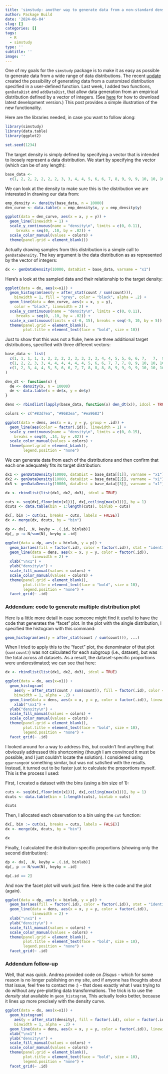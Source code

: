 ```yaml
---
title: 'simstudy: another way to generate data from a non-standard density'
author: Package Build
date: '2024-06-04'
slug: []
categories: []
tags:
  - R
  - simstudy
type: ''
subtitle: ''
image: ''
---
```


One of my goals for the `simstudy` package is to make it as easy as possible to generate data from a wide range of data distributions. The recent [update](https://www.rdatagen.net/post/2024-05-21-simstudy-customized-distributions/){target="_blank"} created the possibility of generating data from a customized distribution specified in a user-defined function. Last week, I added two functions, `genDataDist` and `addDataDist`, that allow data generation from an empirical distribution defined by a vector of integers. (See [here](https://kgoldfeld.github.io/simstudy/dev/index.html){target="_blank"} for how to download latest development version.) This post provides a simple illustration of the new functionality.

Here are the libraries needed, in case you want to follow along:

```r
library(simstudy)
library(data.table)
library(ggplot2)

set.seed(1234)
```

The target density is simply defined by specifying a vector that is intended to loosely represent a data distribution. We start by specifying the vector (which can be of any length):

```r
base_data <- 
  c(1, 2, 2, 2, 2, 2, 2, 3, 3, 4, 4, 5, 6, 6, 7, 8, 9, 9, 9, 10, 10, 10, 10, 10)
```

We can look at the density to make sure this is the distribution we are interested in drawing our data from:

```r
emp_density <- density(base_data, n = 10000)
den_curve <- data.table(x = emp_density$x, y = emp_density$y)

ggplot(data = den_curve, aes(x = x, y = y)) +
  geom_line(linewidth = 1) +
  scale_y_continuous(name = "density\n", limits = c(0, 0.11), 
     breaks = seq(0, .10, by = .02)) +
  scale_color_manual(values = colors) +
  theme(panel.grid = element_blank())
```

Actually drawing samples from this distribution is a simple call to `genDataDensity`. The key argument is the data distribution as as represented by the vector of integers:  

```r
dx <- genDataDensity(10000, dataDist = base_data, varname = "x1")
```

Here's a look at the sampled data and their relationship to the target density:

```r
ggplot(data = dx, aes(x=x1)) +
  geom_histogram(aes(y = after_stat(count / sum(count))), 
    binwidth = 1, fill = "grey", color = "black", alpha = .2) +
  geom_line(data = den_curve, aes(x = x, y = y), 
    color = "black", linewidth = 2) +
  scale_y_continuous(name = "density\n", limits = c(0, 0.11), 
     breaks = seq(0, .10, by = .02)) +
  scale_x_continuous(limits = c(-6, 15), breaks = seq(-5, 10, by = 5)) +
  theme(panel.grid = element_blank(),
        plot.title = element_text(face = "bold", size = 10))
```

Just to show that this was not a fluke, here are three additional target distributions, specified with three different vectors:

```r
base_data <- list(
  c(1, 1, 1, 1, 1, 2, 2, 2, 2, 3, 3, 3, 3, 4, 4, 5, 5, 6, 6, 7,   7,  8,  9, 10),
  c(1, 2, 2, 3, 3, 4, 4, 4, 4, 4, 4, 5, 6, 6, 7, 7, 7, 8, 9, 10, 10, 10, 10, 10),
  c(1, 2, 3, 4, 4, 5, 5, 6, 6, 7, 7, 8, 8, 8, 8, 9, 9, 9, 9, 10, 10, 10, 10, 10)
)
```

```r
den_dt <- function(x) {
  de <- density(x, n = 10000)
  de <- data.table(x = de$x, y = de$y)
} 

dens <- rbindlist(lapply(base_data, function(x) den_dt(x)), idcol = TRUE)

colors <- c("#83d7ea", "#9683ea", "#ea9683")

ggplot(data = dens, aes(x = x, y = y, group = .id)) +
  geom_line(aes(color = factor(.id)), linewidth = 1) +
  scale_y_continuous(name = "density\n", limits = c(0, 0.15), 
    breaks = seq(0, .14, by = .02)) +
  scale_color_manual(values = colors) +
  theme(panel.grid = element_blank(),
        legend.position = "none")
```

We can generate data from each of the distributions and then confirm that each one adequately fits its target distribution:

```r
dx1 <- genDataDensity(10000, dataDist = base_data[[1]], varname = "x1")
dx2 <- genDataDensity(10000, dataDist = base_data[[2]], varname = "x1")
dx3 <- genDataDensity(10000, dataDist = base_data[[3]], varname = "x1")
```

```r
dx <- rbindlist(list(dx1, dx2, dx3), idcol = TRUE)

cuts <- seq(dx[,floor(min(x1))], dx[,ceiling(max(x1))], by = 1)
dcuts <- data.table(bin = 1:length(cuts), binlab = cuts)

dx[, bin := cut(x1, breaks = cuts, labels = FALSE)]
dx <- merge(dx, dcuts, by = "bin")

dp <- dx[, .N, keyby = .(.id, binlab)]
dp[, p := N/sum(N), keyby = .id]

ggplot(data = dp, aes(x = binlab, y = p)) +
  geom_bar(aes(fill = factor(.id), color = factor(.id)), stat = "identity", alpha = .4) +
  geom_line(data = dens, aes(x = x, y = y, color = factor(.id)), 
            linewidth = 2) +
  xlab("\nx1") +
  ylab("density\n") +
  scale_fill_manual(values = colors) +
  scale_color_manual(values = colors) +
  theme(panel.grid = element_blank(),
        plot.title = element_text(face = "bold", size = 10),
        legend.position = "none") + 
  facet_grid(~ .id)  
```


### Addendum: code to generate multiple distribution plot

Here is a little more detail in case someone might find it useful to have the code that generates the "facet" plot. In the plot with the single distribution, I specified the histogram with this command:

```r
geom_histogram(aes(y = after_stat(count / sum(count))), ...)
```               

When I tried to apply this to the "facet" plot, the denominator of that plot (`sum(count)`) was not calculated for each subgroup (i.e., dataset), but was the total across all datasets. As a result, the dataset-specific proportions were underestimated; we can see that here:

```r

dx <- rbindlist(list(dx1, dx2, dx3), idcol = TRUE)

ggplot(data = dx, aes(x=x1)) +
  geom_histogram(
    aes(y = after_stat(count / sum(count)), fill = factor(.id), color = factor(.id)),
    binwidth = 1, alpha = .2) +
  geom_line(data = dens, aes(x = x, y = y, color = factor(.id)), linewidth = 2) +
    xlab("\nx1") +
  ylab("density\n") +
  scale_fill_manual(values = colors) +
  scale_color_manual(values = colors) +
  theme(panel.grid = element_blank(),
        plot.title = element_text(face = "bold", size = 10),
        legend.position = "none") + 
  facet_grid(~ .id)  
```

I looked around for a way to address this, but couldn't find anything that obviously addressed this shortcoming (though I am convinced it must be possible, and I just couldn't locate the solution). I considered using `ggarrange`or something similar, but was not satisfied with the results. Instead, it turned out to be faster just to calculate the proportions myself. This is the process I used:

First, I created a dataset with the bins (using a bin size of 1):

```r
cuts <- seq(dx[,floor(min(x1))], dx[,ceiling(max(x1))], by = 1)
dcuts <- data.table(bin = 1:length(cuts), binlab = cuts)

dcuts
```

Then, I allocated each observation to a bin using the `cut` function:

```r
dx[, bin := cut(x1, breaks = cuts, labels = FALSE)]
dx <- merge(dx, dcuts, by = "bin")

dx
```

Finally, I calculated the distribution-specific proportions (showing only the second distribution):

```r
dp <- dx[, .N, keyby = .(.id, binlab)]
dp[, p := N/sum(N), keyby = .id]

dp[.id == 2]
```

And now the facet plot will work just fine. Here is the code and the plot (again).

```r
ggplot(data = dp, aes(x = binlab, y = p)) +
  geom_bar(aes(fill = factor(.id), color = factor(.id)), stat = "identity", alpha = .4) +
  geom_line(data = dens, aes(x = x, y = y, color = factor(.id)), 
            linewidth = 2) +
  xlab("\nx1") +
  ylab("density\n") +
  scale_fill_manual(values = colors) +
  scale_color_manual(values = colors) +
  theme(panel.grid = element_blank(),
        plot.title = element_text(face = "bold", size = 10),
        legend.position = "none") + 
  facet_grid(~ .id)  
```

### Addendum follow-up

Well, that was quick. Andrea provided code on *Disqus* - which for some reason is no longer publishing on my site, and if anyone has thoughts about that issue, feel free to contact me :) - that does exactly what I was trying to do without any pre-plotting data transformations. The trick is to use the *density* stat available in `geom_histogram`, This actually looks better, because it lines up more precisely with the density curve.

```r
ggplot(data = dx, aes(x=x1)) +
  geom_histogram(
    aes(y = after_stat(density), fill = factor(.id), color = factor(.id)),
    binwidth = 1, alpha = .2) +
  geom_line(data = dens, aes(x = x, y = y, color = factor(.id)), linewidth = 2) +
  xlab("\nx1") +
  ylab("density\n") +
  scale_fill_manual(values = colors) +
  scale_color_manual(values = colors) +
  theme(panel.grid = element_blank(),
        plot.title = element_text(face = "bold", size = 10),
        legend.position = "none") +
  facet_grid(~ .id)
```
  
